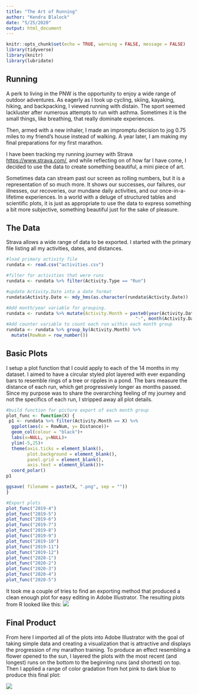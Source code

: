 ```yaml
---
title: "The Art of Running"
author: "Kendra Blalock"
date: "5/25/2020"
output: html_document
---
```


```r
knitr::opts_chunk$set(echo = TRUE, warning = FALSE, message = FALSE)
library(tidyverse)
library(knitr)
library(lubridate)

```

## Running
A perk to living in the PNW is the opportunity to enjoy a wide range of outdoor adventures. As eagerly as I took up cycling, skiing, kayaking, hiking, and backpacking, I viewed running with distain. The sport seemed lackluster after numerous attempts to run with asthma. Sometimes it is the small things, like breathing, that really dominate experiences. 

Then, armed with a new inhaler, I made an impromptu decision to jog 0.75 miles to my friend's house instead of walking. A year later, I am making my final preparations for my first marathon. 

I have been tracking my running journey with Strava <https://www.strava.com/>, and while reflecting on of how far I have come, I decided to use the data to create something beautiful, a mini piece of art. 

Sometimes data can stream past our screen as rolling numbers, but it is a representation of so much more. It shows our successes, our failures, our illnesses, our recoveries, our mundane daily activities, and our once-in-a-lifetime experiences. In a world with a deluge of structured tables and scientific plots, it is just as appropriate to use the data to express something a bit more subjective, something beautiful just for the sake of pleasure.   

## The Data

Strava allows a wide range of data to be exported. I started with the primary file listing all my activities, dates, and distances.

```r

#load primary activity file
rundata <- read.csv("activities.csv")

#filter for activities that were runs
rundata <- rundata %>% filter(Activity.Type == "Run")

#update Activity.Date into a date format 
rundata$Activity.Date <- mdy_hms(as.character(rundata$Activity.Date))

#Add month/year variable for grouping. 
rundata <- rundata %>% mutate(Activity.Month = paste0(year(Activity.Date), 
                                                 "-", month(Activity.Date))) 
#Add counter variable to count each run within each month group
rundata <- rundata %>% group_by(Activity.Month) %>% 
  mutate(RowNum = row_number())

```

## Basic Plots

I setup a plot function that I could apply to each of the 14 months in my dataset. I aimed to have a circular styled plot layered with ever expanding bars to resemble rings of a tree or ripples in a pond. The bars measure the distance of each run, which get progressively longer as months passed. Since my purpose was to share the overarching feeling of my journey and not the specifics of each run, I stripped away all plot details.  

```r
#build function for picture export of each month group
plot_func <- function(X) {
 p1 <- rundata %>% filter(Activity.Month == X) %>% 
  ggplot(aes(x = RowNum, y= Distance))+
  geom_col(colour = "black")+
  labs(x=NULL, y=NULL)+
  ylim(-5,25)+
  theme(axis.ticks = element_blank(),
        plot.background = element_blank(),
        panel.grid = element_blank(),
        axis.text = element_blank())+
  coord_polar() 
p1

ggsave( filename = paste(X, ".png", sep = ""))
}

#Export plots
plot_func("2019-4")
plot_func("2019-5")
plot_func("2019-6")
plot_func("2019-7")
plot_func("2019-8")
plot_func("2019-9")
plot_func("2019-10")
plot_func("2019-11")
plot_func("2019-12")
plot_func("2020-1")
plot_func("2020-2")
plot_func("2020-3")
plot_func("2020-4")
plot_func("2020-5")

```

It took me a couple of tries to find an exporting method that produced a clean enough plot for easy editing in Adobe Illustrator. The resulting plots from R looked like this:
![](2020-5.png)

## Final Product
From here I imported all of the plots into Adobe Illustrator with the goal of taking simple data and creating a visualization that is attractive and displays the progression of my marathon training. To produce an effect resembling a flower opened to the sun, I layered the plots with the most recent (and longest) runs on the bottom to the beginning runs (and shortest) on top. Then I applied a range of color gradation from hot pink to dark blue to produce this final plot:    

![](ArtOfRunning_v3_v2_Original1.png)
